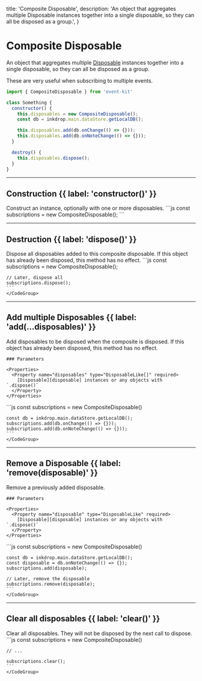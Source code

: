   title: 'Composite Disposable',
  description: 'An object that aggregates multiple Disposable instances together into a single disposable, so they can all be disposed as a group.',
}

# Composite Disposable

An object that aggregates multiple [Disposable][disposable] instances together into a single disposable, so they can all be disposed as a group.

These are very useful when subscribing to multiple events.

```js
import { CompositeDisposable } from 'event-kit'

class Something {
  constructor() {
    this.disposables = new CompositeDisposable();
    const db = inkdrop.main.dataStore.getLocalDB();

    this.disposables.add(db.onChange(() => {}));
    this.disposables.add(db.onNoteChange(() => {}));
  }

  destroy() {
    this.disposables.dispose();
  }
}
```



---

## Construction {{ label: 'constructor()' }}

<Row>
  <Col>
    Construct an instance, optionally with one or more disposables.
  </Col>
  <Col sticky>
    <CodeGroup title="Example">
    ```js
    const subscriptions = new CompositeDisposable();
    ```
    </CodeGroup>
  </Col>
</Row>

---

## Destruction {{ label: 'dispose()' }}

<Row>
  <Col>
    Dispose all disposables added to this composite disposable.
    If this object has already been disposed, this method has no effect.
  </Col>
  <Col sticky>
    <CodeGroup title="Example">
    ```js
    const subscriptions = new CompositeDisposable();

    // Later, dispose all
    subscriptions.dispose();
    ```
    </CodeGroup>
  </Col>
</Row>

---

## Add multiple Disposables {{ label: 'add(...disposables)' }}

<Row>
  <Col>
    Add disposables to be disposed when the composite is disposed.
    If this object has already been disposed, this method has no effect.

    ### Parameters

    <Properties>
      <Property name="disposables" type="DisposableLike[]" required>
        [Disposable][disposable] instances or any objects with `.dispose()`
      </Property>
    </Properties>
  </Col>
  <Col sticky>
    <CodeGroup title="Example">
    ```js
    const subscriptions = new CompositeDisposable()

    const db = inkdrop.main.dataStore.getLocalDB();
    subscriptions.add(db.onChange(() => {}));
    subscriptions.add(db.onNoteChange(() => {}));
    ```
    </CodeGroup>
  </Col>
</Row>

---

## Remove a Disposable {{ label: 'remove(disposable)' }}

<Row>
  <Col>
    Remove a previously added disposable.

    ### Parameters

    <Properties>
      <Property name="disposable" type="DisposableLike" required>
        [Disposable][disposable] instances or any objects with `.dispose()`
      </Property>
    </Properties>
  </Col>
  <Col sticky>
    <CodeGroup title="Example">
    ```js
    const subscriptions = new CompositeDisposable()

    const db = inkdrop.main.dataStore.getLocalDB();
    const disposable = db.onNoteChange(() => {});
    subscriptions.add(disposable);

    // Later, remove the disposable
    subscriptions.remove(disposable);
    ```
    </CodeGroup>
  </Col>
</Row>

---

## Clear all disposables {{ label: 'clear()' }}

<Row>
  <Col>
    Clear all disposables. They will not be disposed by the next call to dispose.
  </Col>
  <Col sticky>
    <CodeGroup title="Example">
    ```js
    const subscriptions = new CompositeDisposable()

    // ...

    subscriptions.clear();
    ```
    </CodeGroup>
  </Col>
</Row>

[disposable]: /event-subscription/disposable
